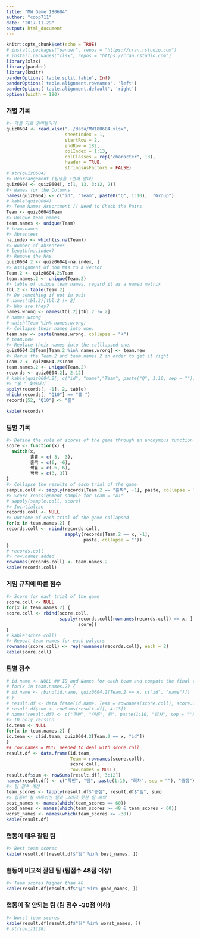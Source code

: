 ```yaml
---
title: "MW Game 180604"
author: "coop711"
date: "2017-11-29"
output: html_document
---
```


```r
knitr::opts_chunk$set(echo = TRUE)
# install.packages("pander", repos = "https://cran.rstudio.com")
# install.packages("xlsx", repos = "https://cran.rstudio.com")
library(xlsx)
library(pander)
library(knitr)
panderOptions('table.split.table', Inf)
panderOptions('table.alignment.rownames', 'left')
panderOptions('table.alignment.default', 'right')
options(width = 180)
```

### 개별 기록

```r
#> 엑셀 자료 읽어들이기
quiz0604 <- read.xlsx("../data/MW180604.xlsx", 
                      sheetIndex = 1, 
                      startRow = 2, 
                      endRow = 182, 
                      colIndex = 1:13, 
                      colClasses = rep("character", 13), 
                      header = TRUE, 
                      stringsAsFactors = FALSE)
# str(quiz0604)
#> Rearrangement (팀명을 7번째 열에)
quiz0604 <- quiz0604[, c(1, 13, 3:12, 2)] 
#> Names for the Columns
names(quiz0604) <- c("id", "Team", paste0("Q", 1:10),  "Group") 
# kable(quiz0604)
#> Team Names Assortment // Need to Check the Pairs
Team <- quiz0604$Team 
#> Unique team names
team.names <- unique(Team) 
# team.names
#> Absentees
na.index <- which(is.na(Team)) 
#> Number of absentees
# length(na.index) 
#> Remove the NAs
quiz0604.2 <- quiz0604[-na.index, ] 
#> Assignment of non NAs to a vector
Team.2 <- quiz0604.2$Team 
team.names.2 <- unique(Team.2)
#> table of unique team names, regard it as a named matrix
tbl.2 <- table(Team.2) 
#> Do something if not in pair
# names(tbl.2)[tbl.2 != 2] 
#> Who are they?
names.wrong <- names(tbl.2)[tbl.2 != 2]
# names.wrong
# which(Team %in% names.wrong)
#> Collapse their names into one. 
team.new <- paste(names.wrong, collapse = "+") 
# team.new
#> Replace their names into the colllapsed one.
quiz0604.2$Team[Team.2 %in% names.wrong] <- team.new 
#> Rerun the Team.2 and team.names.2 in order to get it right
Team.2 <- quiz0604.2$Team 
team.names.2 <- unique(Team.2)
records <- quiz0604.2[, 2:12]
# kable(quiz0604.2[, c("id", "name","Team", paste("Q", 1:10, sep = ""))])
#> "홀 " 찾아내기
apply(records[, -1], 2, table)
which(records[, "Q10"] == "홀 ")
records[52, "Q10"] <- "홀"
```

```r
kable(records)
```

<P style = "page-break-before:always">

### 팀별 기록

```r
#> Define the rule of scores of the game through an anonymous function with switch
score <- function(x) {  
  switch(x,
         홀홀 = c(-3, -3),
         홀짝 = c(6, -6),
         짝홀 = c(-6, 6),
         짝짝 = c(3, 3))
}
#> Collapse the results of each trial of the game
sample.coll <- sapply(records[Team.2 == "홀짝", -1], paste, collapse = "") 
#> Score reassignment sample for Team = "A1"
# sapply(sample.coll, score) 
#> Inintialize 
records.coll <- NULL 
#> Outcome of each trial of the game collapsed
for(x in team.names.2) { 
records.coll <- rbind(records.coll, 
                      sapply(records[Team.2 == x, -1], 
                             paste, collapse = ""))
}
# records.coll
#> row.names added
rownames(records.coll) <- team.names.2 
kable(records.coll)
```

<P style = "page-break-always">

### 게임 규칙에 따른 점수

```r
#> Score for each trial of the game 
score.coll <- NULL 
for(x in team.names.2) {
score.coll <- rbind(score.coll, 
                    sapply(records.coll[rownames(records.coll) == x, ], 
                           score))
}
# kable(score.coll)
#> Repeat team names for each palyers
rownames(score.coll) <- rep(rownames(records.coll), each = 2) 
kable(score.coll)
```

<P style = "page-break-before:always">

### 팀별 점수

```r
# id.name <- NULL ## ID and Names for each team and compute the final total scores
# for(x in team.names.2) {
# id.name <- rbind(id.name, quiz0604.2[Team.2 == x, c("id", "name")])
# }
# result.df <- data.frame(id.name, Team = rownames(score.coll), score.coll)
# result.df$sum <- rowSums(result.df[, 4:13])
# names(result.df) <- c("학번", "이름", 팀", paste(1:10, "회차", sep = ""), "총점")
#> ID only version
id.team <- NULL 
for(x in team.names.2) {
id.team <- c(id.team, quiz0604.2[Team.2 == x, "id"])
}
## row.names = NULL needed to deal with score.roll
result.df <- data.frame(id.team, 
                        Team = rownames(score.coll), 
                        score.coll, 
                        row.names = NULL) 
result.df$sum <- rowSums(result.df[, 3:12])
names(result.df) <- c("학번", "팀", paste(1:10, "회차", sep = ""), "총점")
#> 팀 점수 계산
team_scores <- tapply(result.df$"총점", result.df$"팀", sum)
#> 협동이 잘 이루어진 팀과 그러지 못한 팀 파악
best_names <- names(which(team_scores == 60))
good_names <- names(which(team_scores >= 48 & team_scores < 60))
worst_names <- names(which(team_scores <= -30))
kable(result.df)
```

###  협동이 매우 잘된 팀

```r
#> Best team scores
kable(result.df[result.df$"팀" %in% best_names, ]) 
```

### 협동이 비교적 잘된 팀 (팀점수 48점 이상)

```r
#> Team scores higher than 48
kable(result.df[result.df$"팀" %in% good_names, ]) 
```

### 협동이 잘 안되는 팀 (팀 점수 -30점 이하)

```r
#> Worst team scores
kable(result.df[result.df$"팀" %in% worst_names, ]) 
# str(quiz1128)
```

<!--
### Save and Exit

```r
save.image("./quiz0604.RDada")
```
-->
